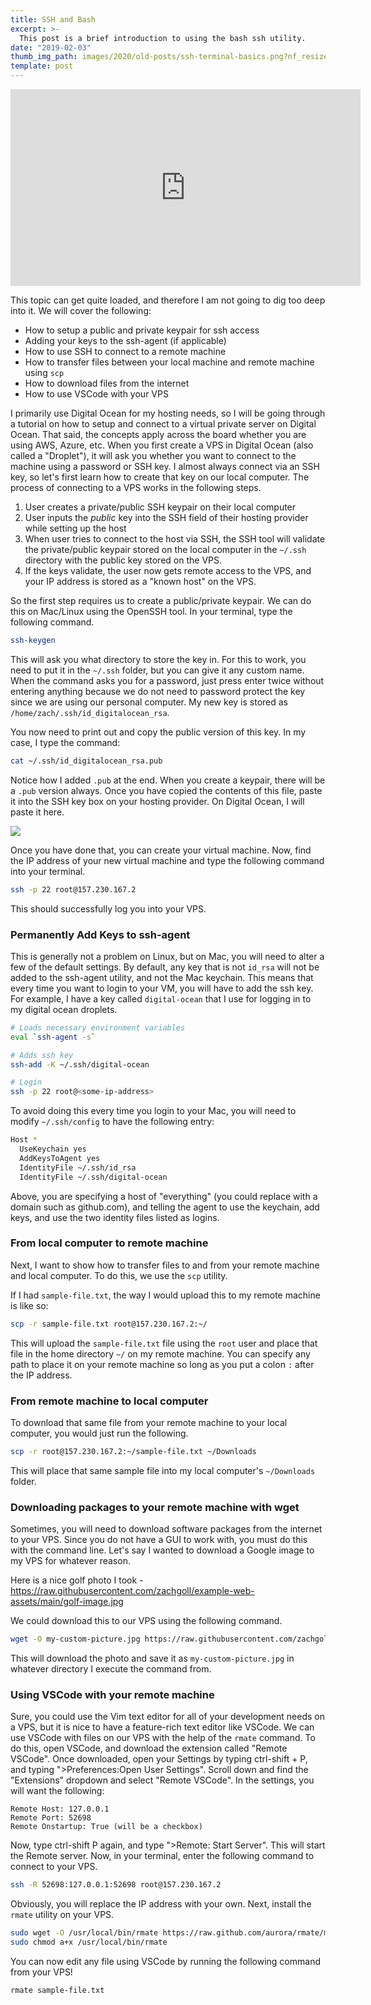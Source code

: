 ```yaml
---
title: SSH and Bash
excerpt: >-
  This post is a brief introduction to using the bash ssh utility.
date: "2019-02-03"
thumb_img_path: images/2020/old-posts/ssh-terminal-basics.png?nf_resize=fit&w=500
template: post
---
```


<iframe width="560" height="315" src="https://www.youtube.com/embed/wWrQdkoBZEI" frameborder="0" allow="accelerometer; autoplay; encrypted-media; gyroscope; picture-in-picture" allowfullscreen></iframe>

This topic can get quite loaded, and therefore I am not going to dig too deep into it. We will cover the following:

- How to setup a public and private keypair for ssh access
- Adding your keys to the ssh-agent (if applicable)
- How to use SSH to connect to a remote machine
- How to transfer files between your local machine and remote machine using `scp`
- How to download files from the internet
- How to use VSCode with your VPS

I primarily use Digital Ocean for my hosting needs, so I will be going through a tutorial on how to setup and connect to a virtual private server on Digital Ocean. That said, the concepts apply across the board whether you are using AWS, Azure, etc. When you first create a VPS in Digital Ocean (also called a "Droplet"), it will ask you whether you want to connect to the machine using a password or SSH key. I almost always connect via an SSH key, so let's first learn how to create that key on our local computer. The process of connecting to a VPS works in the following steps.

1. User creates a private/public SSH keypair on their local computer
2. User inputs the _public_ key into the SSH field of their hosting provider while setting up the host
3. When user tries to connect to the host via SSH, the SSH tool will validate the private/public keypair stored on the local computer in the `~/.ssh` directory with the public key stored on the VPS.
4. If the keys validate, the user now gets remote access to the VPS, and your IP address is stored as a "known host" on the VPS.

So the first step requires us to create a public/private keypair. We can do this on Mac/Linux using the OpenSSH tool. In your terminal, type the following command.

```bash
ssh-keygen
```

This will ask you what directory to store the key in. For this to work, you need to put it in the `~/.ssh` folder, but you can give it any custom name. When the command asks you for a password, just press enter twice without entering anything because we do not need to password protect the key since we are using our personal computer. My new key is stored as `/home/zach/.ssh/id_digitalocean_rsa`.

You now need to print out and copy the public version of this key. In my case, I type the command:

```bash
cat ~/.ssh/id_digitalocean_rsa.pub
```

Notice how I added `.pub` at the end. When you create a keypair, there will be a `.pub` version always. Once you have copied the contents of this file, paste it into the SSH key box on your hosting provider. On Digital Ocean, I will paste it here.

![](/images/2020/old-posts/digital-ocean-key.png)

Once you have done that, you can create your virtual machine. Now, find the IP address of your new virtual machine and type the following command into your terminal.

```bash
ssh -p 22 root@157.230.167.2
```

This should successfully log you into your VPS.

### Permanently Add Keys to ssh-agent

This is generally not a problem on Linux, but on Mac, you will need to alter a few of the default settings. By default, any key that is not `id_rsa` will not be added to the ssh-agent utility, and not the Mac keychain. This means that every time you want to login to your VM, you will have to add the ssh key. For example, I have a key called `digital-ocean` that I use for logging in to my digital ocean droplets.

```bash
# Loads necessary environment variables
eval `ssh-agent -s`

# Adds ssh key
ssh-add -K ~/.ssh/digital-ocean

# Login
ssh -p 22 root@<some-ip-address>
```

To avoid doing this every time you login to your Mac, you will need to modify `~/.ssh/config` to have the following entry:

```bash
Host *
  UseKeychain yes
  AddKeysToAgent yes
  IdentityFile ~/.ssh/id_rsa
  IdentityFile ~/.ssh/digital-ocean
```

Above, you are specifying a host of "everything" (you could replace with a domain such as github.com), and telling the agent to use the keychain, add keys, and use the two identity files listed as logins.

### From local computer to remote machine

Next, I want to show how to transfer files to and from your remote machine and local computer. To do this, we use the `scp` utility.

If I had `sample-file.txt`, the way I would upload this to my remote machine is like so:

```bash
scp -r sample-file.txt root@157.230.167.2:~/
```

This will upload the `sample-file.txt` file using the `root` user and place that file in the home directory `~/` on my remote machine. You can specify any path to place it on your remote machine so long as you put a colon `:` after the IP address.

### From remote machine to local computer

To download that same file from your remote machine to your local computer, you would just run the following.

```bash
scp -r root@157.230.167.2:~/sample-file.txt ~/Downloads
```

This will place that same sample file into my local computer's `~/Downloads` folder.

### Downloading packages to your remote machine with wget

Sometimes, you will need to download software packages from the internet to your VPS. Since you do not have a GUI to work with, you must do this with the command line. Let's say I wanted to download a Google image to my VPS for whatever reason.

Here is a nice golf photo I took - https://raw.githubusercontent.com/zachgoll/example-web-assets/main/golf-image.jpg

We could download this to our VPS using the following command.

```bash
wget -O my-custom-picture.jpg https://raw.githubusercontent.com/zachgoll/example-web-assets/main/golf-image.jpg
```

This will download the photo and save it as `my-custom-picture.jpg` in whatever directory I execute the command from.

### Using VSCode with your remote machine

Sure, you could use the Vim text editor for all of your development needs on a VPS, but it is nice to have a feature-rich text editor like VSCode. We can use VSCode with files on our VPS with the help of the `rmate` command. To do this, open VSCode, and download the extension called "Remote VSCode". Once downloaded, open your Settings by typing ctrl-shift + P, and typing ">Preferences:Open User Settings". Scroll down and find the "Extensions" dropdown and select "Remote VSCode". In the settings, you will want the following:

```
Remote Host: 127.0.0.1
Remote Port: 52698
Remote Onstartup: True (will be a checkbox)
```

Now, type ctrl-shift P again, and type ">Remote: Start Server". This will start the Remote server. Now, in your terminal, enter the following command to connect to your VPS.

```bash
ssh -R 52698:127.0.0.1:52698 root@157.230.167.2
```

Obviously, you will replace the IP address with your own. Next, install the `rmate` utility on your VPS.

```bash
sudo wget -O /usr/local/bin/rmate https://raw.github.com/aurora/rmate/master/rmate
sudo chmod a+x /usr/local/bin/rmate
```

You can now edit any file using VSCode by running the following command from your VPS!

```bash
rmate sample-file.txt
```
